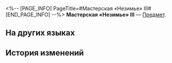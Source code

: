 <%-- [PAGE_INFO]
PageTitle=#Мастерская «Незимье» III#
[END_PAGE_INFO] --%>
{{Предмет Инфобокс
|id          = 252381
|Изображение = Предмет Мастерская «Незимье» III.png
|Тип         = 
|Инвентарь   = 
|Редкость    = 5
|Эффект      = 
|Описание    = Соберите набор карточек воспоминаний, чтобы получить усиление.
}}
{{Описание|Ваши воспоминания об Освоении могут стать источником вдохновения для игры.}}
'''Мастерская «Незимье» III''' — [[Предмет]].

==На других языках==
{{На других языках
|en   = Neverwinter Workshop (III)
|zhs  = 机械屋「永动」-Ⅲ
|zht  = 機械屋「永動」-Ⅲ
|ja   = からくり工房「パーペチュアル」-III
|ko   = 기계공방 「영원한 겨울」-Ⅲ
|es   = Taller del Nuncainvierno&nbsp;III
|fr   = Atelier de Sanshiver (III)
|ru   = Мастерская «Незимье» III
|th   = Neverwinter Workshop III
|vi   = Tiệm Cơ Khí Neverwinter-III
|de   = Nimmerwinter-Werkstatt (III)
|id   = "Neverwinter" Workshop III
|pt   = Oficina do Inverno Efêmero (III)
}}

==История изменений==
{{История изменений|3.5}}